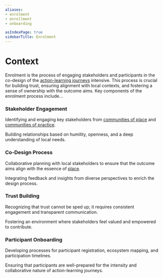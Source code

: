 ```yaml
---
aliases:
- enrolment
- enrollment
- onboarding

asIndexPage: true
sidebarTitle: Enrolment
---
```



# Context
Enrolment is the process of engaging stakeholders and participants in the co-design of the [action-learning journeys](/patterns/action-learning%20journeys.md) intensive. This process is crucial for building trust, ensuring alignment with local contexts, and fostering a sense of ownership with the outcome aims. Key components of the enrolment process include...

<Steps>

### Stakeholder Engagement
Identifying and engaging key stakeholders from [communities of place](/collaborators/communities-of-place/hub/hubs.md) and [communities of practice](/collaborators/communities-of-practice/practice-networks.md).

Building relationships based on humility, openness, and a deep understanding of local needs.

### Co-Design Process
Collaborative planning with local stakeholders to ensure that the outcome aims align with the essence of [place](/glossary/Place.md).

Integrating feedback and insights from diverse perspectives to enrich the design process.

### Trust Building
Recognizing that trust cannot be sped up; it requires consistent engagement and transparent communication.

Fostering an environment where stakeholders feel valued and empowered to contribute.

### Participant Onboarding
Developing processes for participant registration, ecosystem mapping, and participation timelines.

Ensuring that participants are well-prepared for the intensity and collaborative nature of action-learning journeys.

</Steps>

